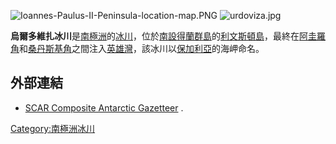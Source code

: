 {{no footnotes|time=2013-10-29T04:11:53+00:00}}
[[Image:Ioannes-Paulus-II-Peninsula-location-map.PNG|thumb]]
[[Image:urdoviza.jpg|thumb]]

'''烏爾多維扎冰川'''是[[南極洲|南極洲]]的[[冰川|冰川]]，位於[[南設得蘭群島|南設得蘭群島]]的[[利文斯頓島|利文斯頓島]]，最終在[[阿圭羅角|阿圭羅角]]和[[桑丹斯基角|桑丹斯基角]]之間注入[[英雄灣|英雄灣]]，該冰川以[[保加利亞|保加利亞]]的海岬命名。

==外部連結==
* [http://data.aad.gov.au/aadc/gaz/scar/ SCAR Composite Antarctic Gazetteer] {{WebCite|url=https://www.webcitation.org/5ug2CfC7m?url=http://data.aad.gov.au/aadc/gaz/scar/ |date=20101202140255 |dateformat=iso }}.

{{coord|62|31|45|S|60|43|40|W|type:glacier|display=title}}

{{Antarctica-geo-stub}}
[[Category:南極洲冰川|Category:南極洲冰川]]